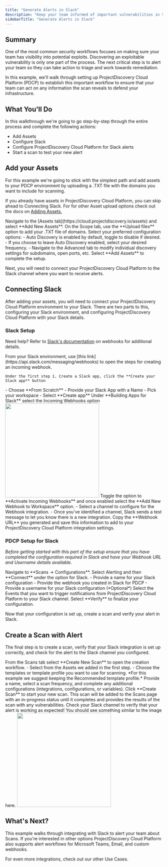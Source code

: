 ```yaml
---
title: "Generate Alerts in Slack"
description: "Keep your team informed of important vulnerabilities in Slack"
sidebarTitle: "Generate Alerts in Slack"
---
```


## Summary

One of the most common security workflows focuses on making sure your team has visibility into potential exploits. Discovering an exploitable vulnerability is only one part of the process. 
The next critical step is to alert your team so they can take action to triage and work towards remediation.

In this example, we'll walk through setting up ProjectDiscovery Cloud Platform (PDCP) to establish this important workflow to ensure that your team can act on any information the scan reveals to defend your infrastructure.

## What You'll Do 
In this walkthrough we're going to go step-by-step through the entire process and complete the following actions:

- Add Assets 
- Configure Slack 
- Configure ProjectDiscovery Cloud Platform for Slack alerts
- Start a scan to test your new alert

## Add your Assets

For this example we're going to stick with the simplest path and add assets to your PDCP environment by uploading a .TXT file with the domains you want to include for scanning. 

If you already have assets in ProjectDiscovery Cloud Platform, you can skip ahead to Connecting Slack. For for other Asset upload options check out the docs on [Adding Assets.](/cloud/assets/adding-assets)


<Steps>
  <Step title="Add New Assets">
    Navigate to the [Assets tab](https://cloud.projectdiscovery.io/assets) and select **Add New Assets**. 
  </Step>
  <Step title="Choose Scope">
    On the Scope tab, use the **Upload files** option to add your .TXT file of domains.
  </Step>
  <Step title="Select Options">
    Select your preferred configuration options:
     - Auto Discovery is enabled by default, toggle to disable if desired.
     - If you choose to leave Auto Discovery enabled, select your desired frequency.
     - Navigate to the Advanced tab to modify individual discovery settings for subdomains, open ports, etc.
  </Step>
  <Step title="Complete your setup">
    Select **Add Assets** to complete the setup. 
  </Step>  

</Steps>

Next, you will need to connect your ProjectDiscovery Cloud Platform to the Slack channel where you want to receive alerts. 

## Connecting Slack

After adding your assets, you will need to connect your ProjectDiscovery Cloud Platform environment to your Slack. 
There are two parts to this, configuring your Slack environment, and configuring ProjectDiscovery Cloud Platform with your Slack details. 

### Slack Setup

Need help? Refer to [Slack's documentation](https://api.slack.com/messaging/webhooks) on webhooks for additional details. 

<Steps>
  <Step title="Create a Slack app">
    From your Slack environment, use [this link](https://api.slack.com/messaging/webhooks) to open the steps for creating an incoming webhook.
    
    Under the first step 1. Create a Slack app, click the **Create your Slack app** button
  </Step>
  <Step title="Add your app details">
    - Choose **From Scratch**
    - Provide your Slack App with a Name
    - Pick your workspace
    - Select **Create app**
  </Step>
  <Step title="Incoming Webhooks">
    Under **Building Apps for Slack** select the Incoming Webhooks option 
    <img height="300" src="/images/platform/slackconfig1.png" />
  </Step>
  <Step title="Enable Webhooks">
    Toggle the option to **Activate Incoming Webhooks** and once enabled select the **Add New Webhook to Workspace** option.
     - Select a channel to configure for the Webhook integration.
     - Once you've identified a channel, Slack sends a test message to let you know there is a new integration.
  </Step>    
  <Step title="Save the URL">
    Copy the **Webhook URL** you generated and save this information to add to your ProjectDiscovery Cloud Platform integration settings. 
  </Step>  

</Steps>

### PDCP Setup for Slack

*Before getting started with this part of the setup ensure that you have completed the configuration required in Slack and have your Webhook URL and Username details available.* 

<Steps>
  <Step title="Set up your Slack Integration">
  Navigate to **Scans → Configurations**. Select Alerting and then **Connect** under the option for Slack. 
  </Step>
  <Step title="Add Config to Slack">
    - Provide a name for your Slack configuration
    - Provide the webhook you created in Slack for PDCP
    - Provide a username for your Slack configuration (*Optional*)
  </Step>
  <Step title="Select Events">
   Select the Events that you want to trigger notifications from ProjectDiscovery Cloud Platform to your Slack channel. 
  </Step>
  <Step title="Finalize your integration">
   Select **Verify** to finalize your configuration. 
  </Step>    
 
</Steps>

Now that your configuration is set up, create a scan and verify your alert in Slack.   

## Create a Scan with Alert

The final step is to create a scan, verify that your Slack integration is set up correctly, and check for the alert to the Slack channel you configured. 

<Steps>
  <Step title="Create a new scan">
  From the Scans tab select **Create New Scan** to open the creation workflow. 
  </Step>
  <Step title="Complete Scan Details">
  - Select from the Assets we added in the first step. 
  - Choose the templates or template profile you want to use for scanning. *For this example we suggest keeping the Recommended template profile.*
  </Step>
  <Step title="Finalize your config">
   Provide a name, select a scan frequency, and complete any additional configurations (integrations, configurations, or variables).
  </Step>
  <Step title="Finish creating">
   Click **Create Scan** to start your new scan. This scan will be added to the Scans page with an in-progress status until it completes and provides the results of the scan with any vulnerabilities.
  </Step>    
  <Step title="Check for Alerts">
   Check your Slack channel to verify that your alert is working as expected! You should see something similar to the image here.
   <img height="300" src="/images/platform/slackalert.png" />
  </Step> 
</Steps>

## What's Next? 
This example walks through integrating with Slack to alert your team about Scans. If you're interested in other options ProjectDiscovery Cloud Platform also supports alert workflows for Microsoft Teams, Email, and custom webhooks. 

For even more integrations, check out our other Use Cases.